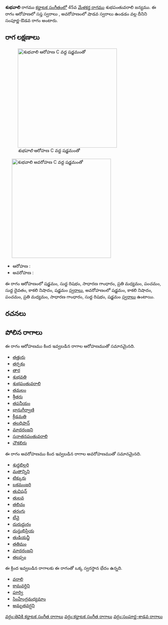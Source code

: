 {{Infobox ragam
	| name          	= శుభవాలి
	| synonym	    	= 
	| mela          	= 
	| chakra        	= 
	| janaka        	= 
	| type          	= సంపూర్ణ-శాడవ
	| arohanam      	= {{svaraC|S|R1|G2|M2|P|D1|N3|S'}} 
	| avarohanam    	= {{svaraC|S'|N3|P|M2|G2|R1|S}}
	| jeeva         	=
	| chhaya        	=
	| nyasa         	=
	| vishesha      	= 
	| equivalent  		= 
}}
{{కర్ణాటక సంగీత రాగాలు}}
'''శుభవాలి''' రాగము [[కర్ణాటక సంగీతం]]లో 45వ [[మేళకర్త రాగము]] శుభపంతువరాలి జన్యము.  ఈ రాగం ఆరోహణలో సప్త స్వరాలు , అవరోహణంలో షాడవ స్వరాలు ఉండడం వల్ల దీనిని సంపూర్ణ-ఔడవ రాగం అంటారు.


==రాగ లక్షణాలు==
[[Image:shubhavali_ar_kb2wiki.png|thumb|right|316px|''శుభవాలి'' ఆరోహణ C వద్ద షడ్జమంతో]]
	[[Image:shubhavali_av_kb2wiki.png|thumb|right|316px|''శుభవాలి'' అవరోహణ C వద్ద షడ్జమంతో]]

* ఆరోహణ : {{svaraC|S|R1|G2|M2|P|D1|N3|S'}} 
* అవరోహణ : {{svaraC|S'|N3|P|M2|G2|R1|S}}

ఈ రాగం ఆరోహణంలో షడ్జమం, సుద్ద  రిషభం, సాధారణ  గాంధారం, ప్రతి మధ్యమం, పంచమం, సుద్ద దైవతం, కాకలి  నిషాదం, షడ్జమం [[స్వరాలు]], అవరోహణంలో షడ్జమం, కాకలి  నిషాదం, పంచమం, ప్రతి మధ్యమం, సాధారణ  గాంధారం, సుద్ద  రిషభం, షడ్జమం [[స్వరాలు]] ఉంటాయి.

==రచనలు==



==పోలిన రాగాలు==
ఈ రాగం ఆరోహణము కింద ఇవ్వబడిన రాగాల ఆరోహణముతో సమానమైనది.
* [[తత్తురు]]
* [[తర్పకం]]
* [[తార]]
* [[శుభవతి]]
* [[శుభపంతువరాలి]]
* [[తమలం]]
* [[శ్రీతరు]]
* [[తపనీయం]]
* [[భానుగీర్వాణి]]
* [[ క్రీడమతి]]
* [[తలధిపాన్]]
* [[మాదరంజని]]
* [[సనాతనపంతువరాలి]]
* [[చౌకబిరు]]

ఈ రాగం అవరోహణము కింద ఇవ్వబడిన రాగాల అవరోహణముతో సమానమైనది.
* [[శుధ్ధబిల్లరి]]
* [[మతాన్నిని]]
* [[ టిక్కురు]]
* [[బకమంజరి]]
* [[తువిషన్]]
* [[తులవ]]
* [[తలిచం]]
* [[తరంగు]]
* [[టీవై]]
* [[దురుద్దురం]]
* [[దున్దుభిప్రియ]]
* [[ తుడియన్జీ]]
* [[తతిమం]]
* [[మాదరంజని]]
* [[తలప్పం]]

ఈ క్రింద ఇవ్వబడిన రాగాలకు ఈ రాగంతో ఒక్క స్వరస్థాన భేదం ఉన్నది.
* [[వరాలి]]
* [[కామవర్ధిని]]
* [[పూర్వి]]
* [[సింహేంద్రమధ్యమాం]]
* [[అమృతవర్షని]]



[[వర్గం:తెవికి కర్ణాటక సంగీత రాగాలు]]
[[వర్గం:కర్ణాటక సంగీత రాగాలు]]
[[వర్గం:సంపూర్ణ-శాడవ రాగాలు]]